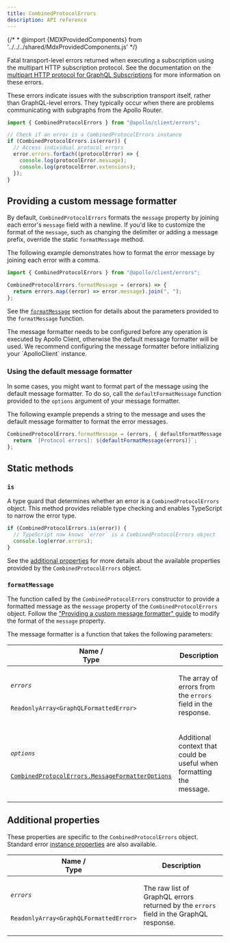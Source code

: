 ```yaml
---
title: CombinedProtocolErrors
description: API reference
---
```


{/* * @import {MDXProvidedComponents} from '../../../shared/MdxProvidedComponents.js' */}

Fatal transport-level errors returned when executing a subscription using the multipart HTTP subscription protocol. See the documentation on the [multipart HTTP protocol for GraphQL Subscriptions](https://www.apollographql.com/docs/graphos/routing/operations/subscriptions/multipart-protocol) for more information on these errors.

These errors indicate issues with the subscription transport itself, rather than GraphQL-level errors. They typically occur when there are problems communicating with subgraphs from the Apollo Router.

```ts
import { CombinedProtocolErrors } from "@apollo/client/errors";

// Check if an error is a CombinedProtocolErrors instance
if (CombinedProtocolErrors.is(error)) {
  // Access individual protocol errors
  error.errors.forEach((protocolError) => {
    console.log(protocolError.message);
    console.log(protocolError.extensions);
  });
}
```

## Providing a custom message formatter

By default, `CombinedProtocolErrors` formats the `message` property by joining each error's `message` field with a newline. If you'd like to customize the format of the `message`, such as changing the delimiter or adding a message prefix, override the static `formatMessage` method.

The following example demonstrates how to format the error message by joining each error with a comma.

```ts
import { CombinedProtocolErrors } from "@apollo/client/errors";

CombinedProtocolErrors.formatMessage = (errors) => {
  return errors.map((error) => error.message).join(", ");
};
```

See the [`formatMessage`](#formatmessage) section for details about the parameters provided to the `formatMessage` function.

<Note>
  The message formatter needs to be configured before any operation is executed
  by Apollo Client, otherwise the default message formatter will be used. We
  recommend configuring the message formatter before initializing your
  `ApolloClient` instance.
</Note>

### Using the default message formatter

In some cases, you might want to format part of the message using the default message formatter. To do so, call the `defaultFormatMessage` function provided to the `options` argument of your message formatter.

The following example prepends a string to the message and uses the default message formatter to format the error messages.

```ts
CombinedProtocolErrors.formatMessage = (errors, { defaultFormatMessage }) => {
  return `[Protocol errors]: ${defaultFormatMessage(errors)}`;
};
```

## Static methods

### `is`

A type guard that determines whether an error is a `CombinedProtocolErrors` object. This method provides reliable type checking and enables TypeScript to narrow the error type.

```ts
if (CombinedProtocolErrors.is(error)) {
  // TypeScript now knows `error` is a CombinedProtocolErrors object
  console.log(error.errors);
}
```

See the [additional properties](#additional-properties) for more details about the available properties provided by the `CombinedProtocolErrors` object.

### `formatMessage`

The function called by the `CombinedProtocolErrors` constructor to provide a formatted message as the `message` property of the `CombinedProtocolErrors` object. Follow the ["Providing a custom message formatter" guide](#providing-a-custom-message-formatter) to modify the format of the `message` property.

The message formatter is a function that takes the following parameters:

<table class="field-table">
  <thead>
    <tr>
      <th>Name /<br/>Type</th>
      <th>Description</th>
    </tr>
  </thead>

<tbody>

<tr class="required">
<td>

###### `errors`

`ReadonlyArray<GraphQLFormattedError>`

</td>
<td>

The array of errors from the `errors` field in the response.

</td>
</tr>

<tr>
<td>

###### `options`

[`CombinedProtocolErrors.MessageFormatterOptions`](#combinedprotocolerrors.messageformatteroptions)

</td>
<td>

Additional context that could be useful when formatting the message.

</td>
</tr>

</tbody>
</table>

<InterfaceDetails
  canonicalReference="@apollo/client!CombinedProtocolErrors.MessageFormatterOptions:interface"
  headingLevel={4}
  displayName="CombinedProtocolErrors.MessageFormatterOptions"
/>

## Additional properties

These properties are specific to the `CombinedProtocolErrors` object. Standard error [instance properties](https://developer.mozilla.org/en-US/docs/Web/JavaScript/Reference/Global_Objects/Error#instance_properties) are also available.

<table class="field-table">
  <thead>
    <tr>
      <th>Name /<br/>Type</th>
      <th>Description</th>
    </tr>
  </thead>

<tbody>

<tr>
<td>

###### `errors`

`ReadonlyArray<GraphQLFormattedError>`

</td>
<td>

The raw list of GraphQL errors returned by the `errors` field in the GraphQL response.

</td>
</tr>

</tbody>
</table>
